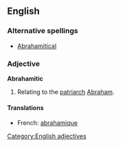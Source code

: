 ==English==

===Alternative spellings===
*[[Abrahamitical]]

===Adjective===
'''Abrahamitic'''
# Relating to the [[patriarch]] [[Abraham]].

====Translations====
*French: [[abrahamique]]

[[Category:English adjectives]]